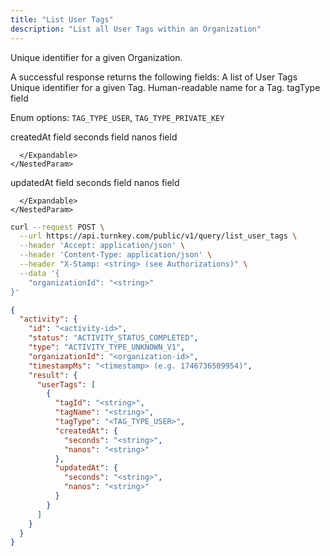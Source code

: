 ```yaml
---
title: "List User Tags"
description: "List all User Tags within an Organization"
---
```



<EndpointPath type="query" path="list_user_tags" />

<Authorizations />

<H3Bordered text="Body" />

<ParamField body="organizationId" type="string" required={true}>

Unique identifier for a given Organization.
</ParamField>


<H3Bordered text="Response" />
A successful response returns the following fields:

<ResponseField name="userTags" type="array" required={true}>
  A list of User Tags
  <Expandable title="userTags details">
    <NestedParam parentKey="userTags" childKey="tagId" type="string" required={true}>
Unique identifier for a given Tag.
</NestedParam>
<NestedParam parentKey="userTags" childKey="tagName" type="string" required={true}>
Human-readable name for a Tag.
</NestedParam>
<NestedParam parentKey="userTags" childKey="tagType" type="enum" required={true}>
tagType field
  
Enum options: `TAG_TYPE_USER`, `TAG_TYPE_PRIVATE_KEY`

</NestedParam>
<NestedParam parentKey="userTags" childKey="createdAt" type="object" required={true}>
      createdAt field
      <Expandable title="createdAt details">
        <NestedParam parentKey="userTags.createdAt" childKey="seconds" type="string" required={true}>
seconds field
</NestedParam>
<NestedParam parentKey="userTags.createdAt" childKey="nanos" type="string" required={true}>
nanos field
</NestedParam>

      </Expandable>
    </NestedParam>
<NestedParam parentKey="userTags" childKey="updatedAt" type="object" required={true}>
      updatedAt field
      <Expandable title="updatedAt details">
        <NestedParam parentKey="userTags.updatedAt" childKey="seconds" type="string" required={true}>
seconds field
</NestedParam>
<NestedParam parentKey="userTags.updatedAt" childKey="nanos" type="string" required={true}>
nanos field
</NestedParam>

      </Expandable>
    </NestedParam>

  </Expandable>
</ResponseField>

<RequestExample>

```bash cURL
curl --request POST \
  --url https://api.turnkey.com/public/v1/query/list_user_tags \
  --header 'Accept: application/json' \
  --header 'Content-Type: application/json' \
  --header "X-Stamp: <string> (see Authorizations)" \
  --data '{
    "organizationId": "<string>"
}'
```

</RequestExample>

<ResponseExample>

```json 200
{
  "activity": {
    "id": "<activity-id>",
    "status": "ACTIVITY_STATUS_COMPLETED",
    "type": "ACTIVITY_TYPE_UNKNOWN_V1",
    "organizationId": "<organization-id>",
    "timestampMs": "<timestamp> (e.g. 1746736509954)",
    "result": {
      "userTags": [
        {
          "tagId": "<string>",
          "tagName": "<string>",
          "tagType": "<TAG_TYPE_USER>",
          "createdAt": {
            "seconds": "<string>",
            "nanos": "<string>"
          },
          "updatedAt": {
            "seconds": "<string>",
            "nanos": "<string>"
          }
        }
      ]
    }
  }
}
```

</ResponseExample>

